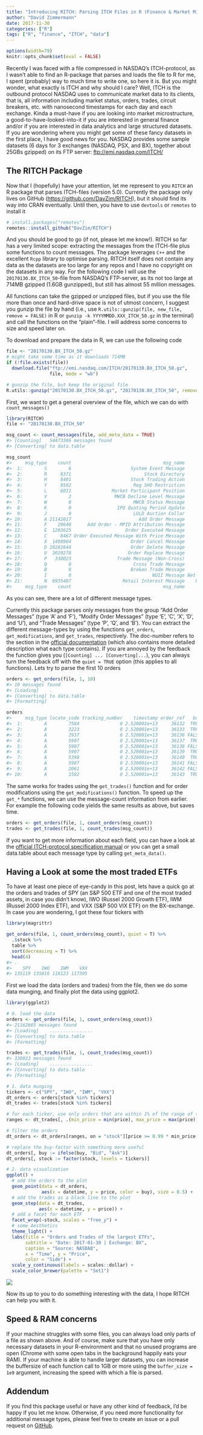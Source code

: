 ```yaml
---
title: "Introducing RITCH: Parsing ITCH Files in R (Finance & Market Microstructure)"
author: "David Zimmermann"
date: 2017-11-30
categories: ["R"]
tags: ["R", "finance", "ITCH", "data"]
---
```

```r
options(width=79)
knitr::opts_chunk$set(eval = FALSE)
```

Recently I was faced with a file compressed in NASDAQ's ITCH-protocol, as I wasn't able to find an R-package that parses and loads the file to R for me, I spent (probably) way to much time to write one, so here it is.
But you might wonder, what exactly is ITCH and why should I care? Well, ITCH is the outbound protocol NASDAQ uses to communicate market data to its clients, that is, all information including market status, orders, trades, circuit breakers, etc.
with nanosecond timestamps for each day and each exchange.
Kinda a must-have if you are looking into market microstructure, a good-to-have-looked-into-it if you are interested in general finance and/or if you are interested in data analytics and large structured datasets.
If you are wondering where you might get some of these fancy datasets in the first place, I have good news for you.
NASDAQ provides some sample datasets (6 days for 3 exchanges (NASDAQ, PSX, and BX), together about 25GBs gzipped) on its FTP server: [ftp://emi.nasdaq.com/ITCH/](ftp://emi.nasdaq.com/ITCH/)

## The RITCH Package

Now that I (hopefully) have your attention, let me represent to you `RITCH` an R package that parses ITCH-files (version 5.0).
Currently the package only lives on GitHub ([https://github.com/DavZim/RITCH](https://github.com/DavZim/RITCH)), but it should find its way into CRAN eventually.
Until then, you have to use `devtools` or `remotes` to install it 

```r
# install.packages("remotes")
remotes::install_github("DavZim/RITCH")
```

And you should be good to go (if not, please let me know!).
RITCH so far has a very limited scope: extracting the messages from the ITCH-file plus some functions to count messages.
The package leverages `C++` and the excellent `Rcpp` library to optimise parsing.
RITCH itself does not contain any data as the datasets are too large for any repos and I have no copyright on the datasets in any way.
For the following code I will use the `20170130.BX_ITCH_50`-file from NASDAQ's FTP-server, as its not too large at 714MB gzipped (1.6GB gunzipped), but still has almost 55 million messages.

All functions can take the gzipped or unzipped files, but if you use the file more than once and hard-drive space is not of utmost concern, I suggest you gunzip the file by hand (i.e., use `R.utils::gunzip(file, new_file, remove = FALSE)` in R or `gunzip -k YYYYMMDD.XXX_ITCH_50.gz` in the terminal) and call the functions on the "plain"-file.
I will address some concerns to size and speed later on.

To download and prepare the data in R, we can use the following code 

```r
file <- "20170130.BX_ITCH_50.gz"
# might take some time as it downloads 714MB
if (!file.exists(file)) 
  download.file("ftp://emi.nasdaq.com/ITCH/20170130.BX_ITCH_50.gz", 
                file, mode = "wb")

# gunzip the file, but keep the original file
R.utils::gunzip("20170130.BX_ITCH_50.gz", "20170130.BX_ITCH_50", remove = FALSE)
```

First, we want to get a general overview of the file, which we can do with `count_messages()` 

```r
library(RITCH)
file <- "20170130.BX_ITCH_50"

msg_count <- count_messages(file, add_meta_data = TRUE) 
#> [Counting]   54473386 messages found
#> [Converting] to data.table

msg_count
#>     msg_type    count                                  msg_name                                    msg_group  doc_nr
#>  1:        S        6                      System Event Message                         System Event Message     4.1
#>  2:        R     8371                           Stock Directory                       Stock Related Messages   4.2.1
#>  3:        H     8401                      Stock Trading Action                       Stock Related Messages   4.2.2
#>  4:        Y     8502                       Reg SHO Restriction                       Stock Related Messages   4.2.3
#>  5:        L     6011               Market Participant Position                       Stock Related Messages   4.2.4
#>  6:        V        2                MWCB Decline Level Message                       Stock Related Messages 4.2.5.1
#>  7:        W        0                       MWCB Status Message                       Stock Related Messages 4.2.5.2
#>  8:        K        0                 IPO Quoting Period Update                       Stock Related Messages   4.2.6
#>  9:        J        0                       LULD Auction Collar                       Stock Related Messages   4.2.7
#> 10:        A 21142017                         Add Order Message                            Add Order Message   4.3.1
#> 11:        F    20648      Add Order - MPID Attribution Message                            Add Order Message   4.3.2
#> 12:        E  1203625                    Order Executed Message                        Modify Order Messages   4.4.1
#> 13:        C     8467 Order Executed Message With Price Message                        Modify Order Messages   4.4.2
#> 14:        X  1498904                      Order Cancel Message                        Modify Order Messages   4.4.3
#> 15:        D 20282644                      Order Delete Message                        Modify Order Messages   4.4.4
#> 16:        U  3020278                     Order Replace Message                        Modify Order Messages   4.4.5
#> 17:        P   330023                 Trade Message (Non-Cross)                               Trade Messages   4.5.1
#> 18:        Q        0                       Cross Trade Message                               Trade Messages   4.5.2
#> 19:        B        0                      Broken Trade Message                               Trade Messages   4.5.3
#> 20:        I        0                              NOII Message Net Order Imbalance Indicator (NOII) Message     4.6
#> 21:        N  6935487                   Retail Interest Message    Retail Price Improvement Indicator (RPII)     4.7
#>     msg_type    count                                  msg_name                                    msg_group  doc_nr
```


As you can see, there are a lot of different message types.

Currently this package parses only messages from the group "Add Order Messages" (type 'A' and 'F'), "Modify Order Messages" (type 'E', 'C', 'X', 'D', and 'U'), and "Trade Messages" (type 'P', 'Q', and 'B').
You can extract the different message-types by using the functions `get_orders`, `get_modifications`, and `get_trades`, respectively.
The doc-number refers to the section in the [official documentation](https://www.nasdaqtrader.com/content/technicalsupport/specifications/dataproducts/NQTVITCHspecification.pdf) (which also contains more detailed description what each type contains).
If you are annoyed by the feedback the function gives you (`[Counting] ...
[Converting]...`), you can always turn the feedback off with the `quiet = TRUE` option (this applies to all functions).
Lets try to parse the first 10 orders 

```r
orders <- get_orders(file, 1, 10) 
#> 10 messages found
#> [Loading]    .
#> [Converting] to data.table
#> [Formatting]

orders
#>     msg_type locate_code tracking_number    timestamp order_ref   buy shares stock   price mpid       date            datetime
#>  1:        A        7584               0 2.520001e+13     36132  TRUE 500000  UAMY  0.0001   NA 2017-01-30 2017-01-30 07:00:00
#>  2:        A        3223               0 2.520001e+13     36133  TRUE 500000  GLOW  0.0001   NA 2017-01-30 2017-01-30 07:00:00
#>  3:        A        2937               0 2.520001e+13     36136 FALSE    200   FRP 18.6500   NA 2017-01-30 2017-01-30 07:00:00
#>  4:        A        5907               0 2.520001e+13     36137  TRUE   1500   PIP  3.1500   NA 2017-01-30 2017-01-30 07:00:00
#>  5:        A        5907               0 2.520001e+13     36138 FALSE   2000   PIP  3.2500   NA 2017-01-30 2017-01-30 07:00:00
#>  6:        A        5907               0 2.520001e+13     36139  TRUE   3000   PIP  3.1000   NA 2017-01-30 2017-01-30 07:00:00
#>  7:        A        5398               0 2.520001e+13     36140  TRUE    200   NSR 33.0000   NA 2017-01-30 2017-01-30 07:00:00
#>  8:        A        5907               0 2.520001e+13     36141 FALSE    500   PIP  3.2500   NA 2017-01-30 2017-01-30 07:00:00
#>  9:        A        2061               0 2.520001e+13     36142 FALSE   1300  DSCI  7.0000   NA 2017-01-30 2017-01-30 07:00:00
#> 10:        A        1582               0 2.520001e+13     36143  TRUE    500  CPPL 17.1500   NA 2017-01-30 2017-01-30 07:00:00
```

 The same works for trades using the `get_trades()` function and for order modifications using the `get_modifications()` function.
To speed up the `get_*` functions, we can use the message-count information from earlier.
For example the following code yields the same results as above, but saves time.

```r
orders <- get_orders(file, 1, count_orders(msg_count)) 
trades <- get_trades(file, 1, count_trades(msg_count)) 
```

If you want to get more information about each field, you can have a look at the [official ITCH-protocol specification manual](https://www.nasdaqtrader.com/content/technicalsupport/specifications/dataproducts/NQTVITCHspecification.pdf) or you can get a small data.table about each message type by calling `get_meta_data()`.

## Having a Look at some the most traded ETFs

To have at least one piece of eye-candy in this post, lets have a quick go at the orders and trades of SPY (an S&P 500 ETF and one of the most traded assets, in case you didn't know), IWO (Russel 2000 Growth ETF), IWM (Russel 2000 Index ETF), and VXX (S&P 500 VIX ETF) on the BX-exchange.
In case you are wondering, I got these four tickers with 
```r
library(magrittr)

get_orders(file, 1, count_orders(msg_count), quiet = T) %>% 
  .$stock %>% 
  table %>% 
  sort(decreasing = T) %>% 
  head(4)
#> .
#>    SPY    IWO    IWM    VXX 
#> 135119 135016 118123 117395
```

First we load the data (orders and trades) from the file, then we do some data munging, and finally plot the data using ggplot2.


```r
library(ggplot2)

# 0. load the data
orders <- get_orders(file, 1, count_orders(msg_count))
#> 21162665 messages found
#> [Loading]    ................
#> [Converting] to data.table
#> [Formatting]

trades <- get_trades(file, 1, count_trades(msg_count))
#> 330023 messages found
#> [Loading]    ................
#> [Converting] to data.table
#> [Formatting]

# 1. data munging
tickers <- c("SPY", "IWO", "IWM", "VXX")
dt_orders <- orders[stock %in% tickers]
dt_trades <- trades[stock %in% tickers]

# for each ticker, use only orders that are within 1% of the range of traded prices
ranges <- dt_trades[, .(min_price = min(price), max_price = max(price)), by = stock]

# filter the orders
dt_orders <- dt_orders[ranges, on = "stock"][price >= 0.99 * min_price & price <= 1.01 * max_price]

# replace the buy-factor with something more useful
dt_orders[, buy := ifelse(buy, "Bid", "Ask")]
dt_orders[, stock := factor(stock, levels = tickers)]

# 2. data visualization
ggplot() +
  # add the orders to the plot
  geom_point(data = dt_orders,
             aes(x = datetime, y = price, color = buy), size = 0.5) +
  # add the trades as a black line to the plot
  geom_step(data = dt_trades,
            aes(x = datetime, y = price)) +
  # add a facet for each ETF
  facet_wrap(~stock, scales = "free_y") +
  # some Aesthetics
  theme_light() +
  labs(title = "Orders and Trades of the largest ETFs",
       subtitle = "Date: 2017-01-30 | Exchange: BX",
       caption = "Source: NASDAQ",
       x = "Time", y = "Price",
       color = "Side") +
  scale_y_continuous(labels = scales::dollar) +
  scale_color_brewer(palette = "Set1")
```

![](etf_plot.png)

Now its up to you to do something interesting with the data, I hope RITCH can help you with it.

## Speed & RAM concerns

If your machine struggles with some files, you can always load only parts of a file as shown above.
And of course, make sure that you have only necessary datasets in your R-environment and that no unused programs are open (Chrome with some open tabs in the background happily eats your RAM).
If your machine is able to handle larger datasets, you can increase the buffersize of each function call to 1GB or more using the `buffer_size = 1e9` argument, increasing the speed with which a file is parsed.

## Addendum

If you find this package useful or have any other kind of feedback, I'd be happy if you let me know.
Otherwise, if you need more functionality for additional message types, please feel free to create an issue or a pull request on [GitHub](https://github.com/DavZim/RITCH).